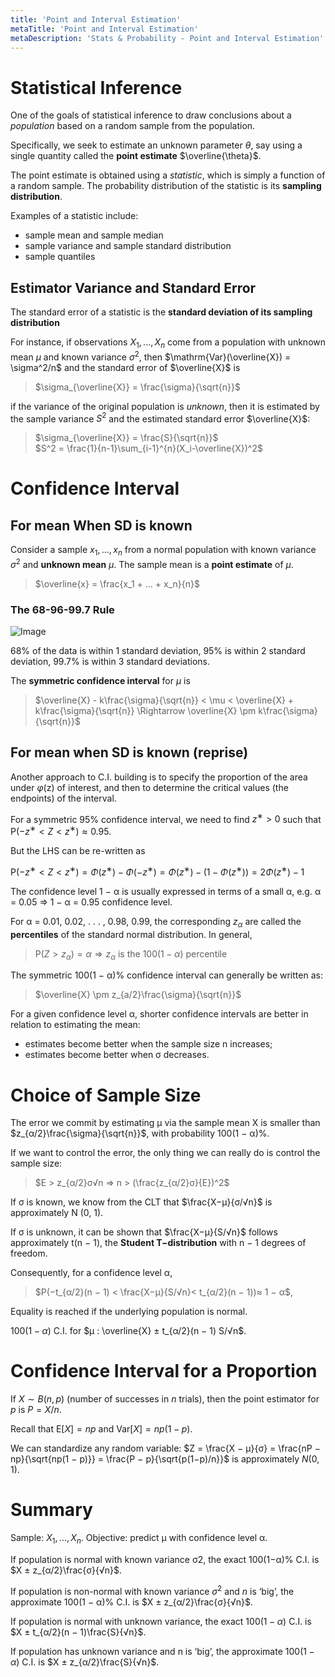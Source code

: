 ```yaml
---
title: 'Point and Interval Estimation'
metaTitle: 'Point and Interval Estimation'
metaDescription: 'Stats & Probability - Point and Interval Estimation'
---
```


<link
  rel="stylesheet"
  href="https://cdn.jsdelivr.net/npm/katex@0.11.0/dist/katex.min.css"
  integrity="sha384-BdGj8xC2eZkQaxoQ8nSLefg4AV4/AwB3Fj+8SUSo7pnKP6Eoy18liIKTPn9oBYNG"
  crossOrigin="anonymous"
/>

# Statistical Inference

One of the goals of statistical inference to draw conclusions about a *population* based on a random sample from the population.

Specifically, we seek to estimate an unknown parameter $\theta$, say using a single quantity called the **point estimate** $\overline{\theta}$. 

The point estimate is obtained using a *statistic*, which is simply a function of a random sample. The probability distribution of the statistic is its **sampling distribution**. 

Examples of a statistic include:
- sample mean and sample median
- sample variance and sample standard distribution
- sample quantiles

## Estimator Variance and Standard Error 

The standard error of a statistic is the **standard deviation of its sampling distribution** 

For instance, if observations $X_1, ..., X_n$ come from a population with unknown mean $\mu$ and known variance $\sigma^2$, then $\mathrm{Var}(\overline{X}) = \sigma^2/n$ and the standard error of $\overline{X}$ is 
> $\sigma_{\overline{X}} = \frac{\sigma}{\sqrt{n}}$

if the variance of the original population is *unknown*, then it is estimated by the sample variance $S^2$ and the estimated standard error $\overline{X}$:
> $\sigma_{\overline{X}} = \frac{S}{\sqrt{n}}$  
> $S^2 = \frac{1}{n-1}\sum_{i-1}^{n}(X_i-\overline{X})^2$

# Confidence Interval

## For mean When SD is known

Consider a sample ${x_1, ..., x_n}$ from a normal population with known variance $\sigma^2$ and **unknown mean** $\mu$. The sample mean is a **point estimate** of $\mu$.
> $\overline{x} = \frac{x_1 + ... + x_n}{n}$

### The 68-96-99.7 Rule

![Image](https://miro.medium.com/max/1400/1*IZ2II2HYKeoMrdLU5jW6Dw.png)

68% of the data is within 1 standard deviation, 95% is within 2 standard deviation, 99.7% is within 3 standard deviations.

The **symmetric confidence interval** for $\mu$ is 
> $\overline{X} - k\frac{\sigma}{\sqrt{n}} < \mu < \overline{X} +  k\frac{\sigma}{\sqrt{n}} \Rightarrow \overline{X} \pm  k\frac{\sigma}{\sqrt{n}}$

## For mean when SD is known (reprise)

Another approach to C.I. building is to specify the proportion of the area under $φ$(z) of interest, and then to determine the critical values (the endpoints) of the interval.

For a symmetric 95% confidence interval, we need to find $z^∗ > 0$ such that $\mathrm{P}(−z^∗ < Z < z^∗) ≈ 0.95$.

But the LHS can be re-written as

$\mathrm{P}(−z^∗ < Z < z^∗) = Φ(z^∗) − Φ(−z^∗) = Φ(z^∗) − (1 − Φ(z^∗)) = 2Φ(z^∗) − 1$

The confidence level 1 − α is usually expressed in terms of a small α, e.g. α = 0.05 ⇒ 1 − α = 0.95 confidence level.

For α = 0.01, 0.02, . . . , 0.98, 0.99, the corresponding $z_α$ are called the **percentiles** of the standard normal distribution. In general,
> P$(Z > z_α) = α ⇒ z_α$ is the $100(1 − α)$ percentile

The symmetric 100(1 − α)% confidence interval can generally be written as:
> $\overline{X} \pm  z_{a/2}\frac{\sigma}{\sqrt{n}}$

For a given confidence level α, shorter confidence intervals are better in relation to estimating the mean:
- estimates become better when the sample size n increases;
- estimates become better when σ decreases.

# Choice of Sample Size

The error we commit by estimating µ via the sample mean X is smaller than $z_{α/2}\frac{\sigma}{\sqrt{n}}$, with probability 100(1 − α)%.

If we want to control the error, the only thing we can really do is control the sample size:  
> $E > z_{α/2}σ√n ⇒ n > (\frac{z_{α/2}σ}{E})^2$

If σ is known, we know from the CLT that $\frac{X−µ}{σ/√n}$ is approximately N (0, 1).

If σ is unknown, it can be shown that $\frac{X−µ}{S/√n}$
follows approximately t(n − 1), the **Student T−distribution** with n − 1 degrees of freedom.

Consequently, for a confidence level α,
> $P(−t_{α/2}(n − 1) < \frac{X−µ}{S/√n}< t_{α/2}(n − 1))≈ 1 − α$,

Equality is reached if the underlying population is
normal.

$100(1 − α)%$ C.I. for $µ : \overline{X} ± t_{α/2}(n − 1) S/√n$.

# Confidence Interval for a Proportion

If $X ∼ B(n, p)$ (number of successes in $n$ trials), then the point estimator for $p$ is $P = X/n$.

Recall that $\mathrm{E}[X] = np$ and $\mathrm{Var}[X] = np(1 − p)$.

We can standardize any random variable: $Z = \frac{X − µ}{σ} = \frac{nP − np}{\sqrt{np(1 − p)}} = \frac{P − p}{\sqrt{p(1−p)/n}}$ is approximately $N (0, 1)$.

# Summary

Sample: ${X_1, . . . , X_n}$. Objective: predict µ with confidence level α.

If population is normal with known variance σ2, the exact 100(1−α)%
C.I. is $X ± z_{α/2}\frac{σ}{√n}$.

If population is non-normal with known variance $σ^2$ and $n$ is ‘big’, the approximate 100(1 − α)% C.I. is $X ± z_{α/2}\frac{σ}{√n}$.

If population is normal with unknown variance, the exact $100(1 − α)%$ C.I. is $X ± t_{α/2}(n − 1)\frac{S}{√n}$.

If population has unknown variance and n is ‘big’, the approximate
$100(1 − α)%$ C.I. is $X ± z_{α/2}\frac{S}{√n}$.
